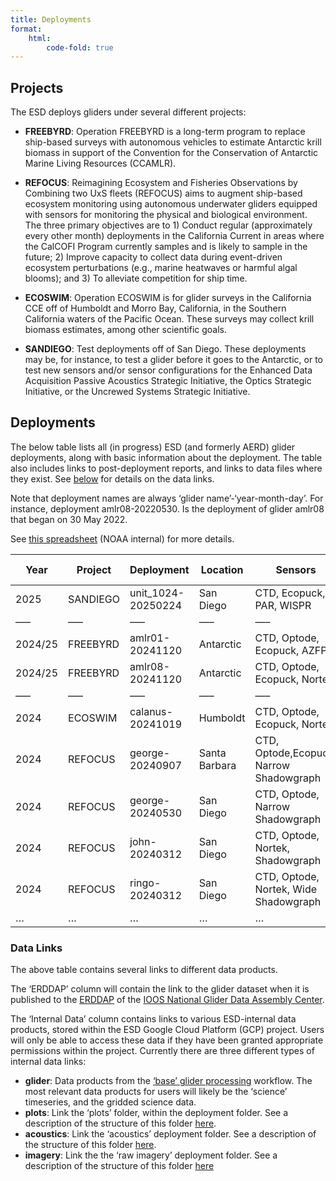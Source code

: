 ```yaml
---
title: Deployments
format: 
    html:
        code-fold: true
---
```


## Projects

The ESD deploys gliders under several different projects:

* **FREEBYRD**: Operation FREEBYRD is a long-term program to replace ship-based surveys with autonomous vehicles to estimate Antarctic krill biomass in support of the Convention for the Conservation of Antarctic Marine Living Resources (CCAMLR).

* **REFOCUS**: Reimagining Ecosystem and Fisheries Observations by Combining two UxS fleets (REFOCUS) aims to augment ship-based ecosystem monitoring using autonomous underwater gliders equipped with sensors for monitoring the physical and biological environment. The three primary objectives are to 1) Conduct regular (approximately every other month) deployments in the California Current in areas where the CalCOFI Program currently samples and is likely to sample in the future; 2) Improve capacity to collect data during event-driven ecosystem perturbations (e.g., marine heatwaves or harmful algal blooms); and 3) To alleviate competition for ship time.

* **ECOSWIM**: Operation ECOSWIM is for glider surveys in the California CCE off of Humboldt and Morro Bay, California, in the Southern California waters of the Pacific Ocean. These surveys may collect krill biomass estimates, among other scientific goals.

* **SANDIEGO**: Test deployments off of San Diego. These deployments may be, for instance, to test a glider before it goes to the Antarctic, or to test new sensors and/or sensor configurations for the Enhanced Data Acquisition Passive Acoustics Strategic Initiative, the Optics Strategic Initiative, or the Uncrewed Systems Strategic Initiative. 

## Deployments

The below table lists all (in progress) ESD (and formerly AERD) glider deployments, along with basic information about the deployment. The table also includes links to post-deployment reports, and links to data files where they exist. See [below](#data-links) for details on the data links.

Note that deployment names are always 'glider name'-'year-month-day'. For instance, deployment amlr08-20220530. Is the deployment of glider amlr08 that began on 30 May 2022.

See [this spreadsheet](https://docs.google.com/spreadsheets/d/1tSIi44OTEUQXPJwwiy1emhdIyRs9Vt8iT5IlJBMrPLA/edit?usp=sharing) (NOAA internal) for more details.

<!-- <iframe src="https://docs.google.com/spreadsheets/d/e/2PACX-1vR1QEPFK9em24JT6-9p2MeW6Va6srqITFqsYpiF7x-QBAKdwYw4zeuJFOxjHr-4eeDRGzO-8Z0uE1z4/pubhtml?widget=true&amp;headers=false"style="width:950px; height:500px; border: 2px solid black;"></iframe> -->
<!-- 
```r
gliders <- tibble::tribble(
    ~Year, ~Deployment, ~Location, ~Sensors, ~Report, ~ERDDAP, ~`Internal Data`, 
    "2025", "stenella-20250224", "San Diego", 
    "CTD, Optode, Ecopuck, PAR, WISPR", 
    "https://docs.google.com/document/d/11aBBLY6xJhdd2vDwuhdBLK3SVcPaqnxbkMR-Fn0rgy0/edit?usp=drive_link", 
    "{in progress}", 
    "{in progress}",
	
	"2025", "risso-20250414", "San Diego", 
    "CTD, Optode, Ecopuck, PAR, DMON", 
    "https://docs.google.com/document/d/1JWkHtAoQar3fr0TLmKJT9VI5O5IqFkpEw4G_07ZFRts/edit?usp=drive_link", 
    "{in progress}", 
    "{in progress}",
	
	"2025", "unit_1024-20250224", "San Diego", 
    "CTD, Ecopuck, PAR, WISPR", 
    "https://docs.google.com/document/d/1LQ9ch1gEuHtHEUbC7dymbtm9UlZu6IaePKbmLpKTlyU/edit?usp=sharing", 
    "{in progress}", 
    "{in progress}", 

    "2024/25", "amlr01-20241120", "Antarctic", 
    "CTD, Optode, Ecopuck, AZFP", 
    "https://docs.google.com/document/d/128D2a0Ud2Kda5JwIYVhN9An4CFT6KxdGoqS1RsHKtQ0/edit?usp=sharing", 
    "{in progress}", 
    "{in progress}", 

    "2024/25", "amlr01-20241120", "Antarctic", 
    "CTD, Optode, Ecopuck, Nortek", 
    "https://docs.google.com/document/d/1Bk2CQeC6dT7OtOInGbB85aCiE3qmz_S4JvjbNHziKyQ/edit?usp=sharing", 
    "{in progress}", 
    "{in progress}", 
    
    "2024", "calanus-20241019", "San Diego", 
    "CTD, Oxygen, Ecopuck, Nortek", 
    "https://github.com/SWFSC/glider-lab/blob/main/deployment-reports/calanus-20241019.html", 
    "{in progress}", 
    '<a href="https://console.cloud.google.com/storage/browser/amlr-gliders-deployments-dev/ECOSWIM/2024/calanus-20241019/data/processed-L1" target="_blank">glider</a> | <a href="https://console.cloud.google.com/storage/browser/amlr-gliders-deployments-dev/ECOSWIM/2024/calanus-20241019/plots/delayed" target="_blank">plots</a> | <a href="https://console.cloud.google.com/storage/browser/amlr-gliders-acoustics-dev/ECOSWIM/2024/calanus-20241019" target="_blank">acoustics</a>', 
    
    # 2024, "george-20240530", "San Diego", 
    # "CTD, Optode, Narrow Shadowgraph", 
    # "https://docs.google.com/document/d/1MDVbBDjK2UvHjLFQ35nzniC-R7YycM6SZr0ymEFvapw/edit?usp=sharing", 
    # "{in progress}", 
    # '<a href="https://console.cloud.google.com/storage/browser/amlr-gliders-deployments-dev/REFOCUS/2024/george-20240530/data/processed-L1" target="_blank">glider</a> | <a href="https://console.cloud.google.com/storage/browser/amlr-gliders-deployments-dev/ECOSWIM/2024/george-20240530/plots/delayed" target="_blank">plots</a> | <a href="https://console.cloud.google.com/storage/browser/amlr-gliders-imagery-raw-dev/REFOCUS/2024/george-20240530" target="_blank">imagery</a>', 

    "2023/24", "amlr03-20231128", "Antarctica", 
    "CTD, Oxygen, Ecopuck, glidercam, Nortek", 
    NA, 
    "{in progress}", 
    '<a href="https://console.cloud.google.com/storage/browser/amlr-gliders-deployments-dev/FREEBYRD/2024/amlr03-20231128/data/processed-L1" target="_blank">glider</a> | <a href="https://console.cloud.google.com/storage/browser/amlr-gliders-deployments-dev/FREEBYRD/2024/amlr03-20231128/plots/delayed" target="_blank">plots</a> | <a href="https://console.cloud.google.com/storage/browser/amlr-gliders-acoustics-dev/FREEBYRD/2024/amlr03-20231128" target="_blank">acoustics</a>', 

    "2022", "amlr08-20220513", "San Diego", 
    "CTD, Oxygen, Ecopuck, Narrow Shadowgraph, Nortek", 
    NA, 
    "{in progress}", 
    '<a href="https://console.cloud.google.com/storage/browser/amlr-gliders-deployments-dev/SANDIEGO/2022/amlr08-20220513/data/processed-L1" target="_blank">glider</a> | <a href="https://console.cloud.google.com/storage/browser/amlr-gliders-deployments-dev/SANDIEGO/2022/amlr08-20220513/plots/delayed" target="_blank">plots</a> | <a href="https://console.cloud.google.com/storage/browser/amlr-gliders-acoustics-dev/SANDIEGO/2022/amlr08-20220513" target="_blank">acoustics</a> | <a href="https://console.cloud.google.com/storage/browser/amlr-gliders-imagery-raw-dev/SANDIEGO/2022/amlr08-20220513" target="_blank">imagery</a>', 
)

gliders$Report <- dplyr::if_else(is.na(gliders$Report), "{in progress}", paste0('<a href="', gliders$Report, '" target="_blank">Report</a>'))

# knitr::kable(gliders, escape = FALSE)
DT::datatable(gliders, escape = FALSE)
``` -->

| Year | Project | Deployment | Location | Sensors | Report | ERDDAP | Internal Data 
|-----|-----|-----|-----|-----|-----|-----|-----|
| 2025 | SANDIEGO | unit_1024-20250224 | San Diego | CTD, Ecopuck, PAR, WISPR | [link](https://docs.google.com/document/d/1LQ9ch1gEuHtHEUbC7dymbtm9UlZu6IaePKbmLpKTlyU/edit?usp=sharing) | {in progress} | {in progress} |
|-----|-----|-----|-----|-----|-----|-----|-----|
| 2024/25 | FREEBYRD | amlr01-20241120 | Antarctic | CTD, Optode, Ecopuck, AZFP | [link](https://docs.google.com/document/d/128D2a0Ud2Kda5JwIYVhN9An4CFT6KxdGoqS1RsHKtQ0/edit?usp=sharing) | {in progress} | {in progress} |
| 2024/25 | FREEBYRD | amlr08-20241120 | Antarctic | CTD, Optode, Ecopuck, Nortek | [link](https://docs.google.com/document/d/1Bk2CQeC6dT7OtOInGbB85aCiE3qmz_S4JvjbNHziKyQ/edit?usp=sharing) | {in progress} | {in progress} |
|-----|-----|-----|-----|-----|-----|-----|-----|
| 2024 | ECOSWIM | calanus-20241019 | Humboldt | CTD, Optode, Ecopuck, Nortek | {in progress} | {in progress} | [glider](https://console.cloud.google.com/storage/browser/amlr-gliders-deployments-dev/ECOSWIM/2024/calanus-20241019/data/processed-L1); [acoustics](https://console.cloud.google.com/storage/browser/amlr-gliders-acoustics-dev/ECOSWIM/2024/calanus-20241019) |
| 2024 | REFOCUS | george-20240907 | Santa Barbara | CTD, Optode,Ecopuck, Narrow Shadowgraph | [link](https://docs.google.com/document/d/12hNl6ZtEIISh4vlJcOJgK1RHsloGIa98WKf5xpjIq0U/edit?usp=sharing) | {in progress} | {in progress} | 
| 2024 | REFOCUS | george-20240530 | San Diego | CTD, Optode, Narrow Shadowgraph | [link](https://docs.google.com/document/d/1MDVbBDjK2UvHjLFQ35nzniC-R7YycM6SZr0ymEFvapw/edit?usp=sharing)| {in progress} | [images](https://console.cloud.google.com/storage/browser/amlr-gliders-imagery-raw-dev/REFOCUS/2024/george-20240530) |
| 2024 | REFOCUS | john-20240312 | San Diego | CTD, Optode, Nortek, Shadowgraph | [link](https://docs.google.com/document/d/1szQ7tV5stz8fyuNzF05jM1zxUQmkAwQxzZcmHGlDgwg/edit?usp=sharing) | {in progress} | {in progress} |
| 2024 | REFOCUS | ringo-20240312 | San Diego | CTD, Optode, Nortek, Wide Shadowgraph | [link](https://docs.google.com/document/d/12iSPkBChPjtPFbFQxX2hCopga3hvBr91qH1kJW_w5sw/edit?usp=sharing) | {in progress} | {in progress} |
|...|...|...|...|...|...|...|...|

### Data Links

The above table contains several  links to different data products.

The 'ERDDAP' column will contain the link to the glider dataset when it is published to the [ERDDAP](https://gliders.ioos.us/erddap/index.html) of the [IOOS National Glider Data Assembly Center](https://gliders.ioos.us/).

The 'Internal Data' column contains links to various ESD-internal data products, stored within the ESD Google Cloud Platform (GCP) project. Users will only be able to access these data if they have been granted appropriate permissions within the project. Currently there are three different types of internal data links:

- **glider**: Data products from the ['base' glider processing](glider-data.qmd#base-processing) workflow. The most relevant data products for users will likely be the 'science' timeseries, and the gridded science data. 
- **plots**: Link the 'plots' folder, within the deployment folder. See a description of the structure of this folder [here](data-management.html#deployments). 
- **acoustics**: Link the 'acoustics' deployment folder. See a description of the structure of this folder [here](data-management.qmd#acoustics). 
- **imagery**: Link the the 'raw imagery' deployment folder. See a description of the structure of this folder [here](data-management.qmd#raw-imagery)


<!-- ### 2025

#### San Diego

| Deployment | Sensors |
|------------------------------|------------------------------|
| [unit_1024-20250224](https://docs.google.com/document/d/1LQ9ch1gEuHtHEUbC7dymbtm9UlZu6IaePKbmLpKTlyU/edit?usp=sharing){target="_blank"} | CTD, Ecopuck, BSIPAR, WISPR

### 2024

#### San Diego

| Deployment | Sensors |
|------------------------------|------------------------------|
| [john-20240312](https://docs.google.com/document/d/1szQ7tV5stz8fyuNzF05jM1zxUQmkAwQxzZcmHGlDgwg/edit?usp=sharing){target="_blank"} | CTD, Optode, Nortek,Shadowgraph |
| [ringo-20240312](https://docs.google.com/document/d/12iSPkBChPjtPFbFQxX2hCopga3hvBr91qH1kJW_w5sw/edit?usp=sharing){target="_blank"} | CTD, Optode, Wide Shadowgraph |
| [george-20240530](https://docs.google.com/document/d/1MDVbBDjK2UvHjLFQ35nzniC-R7YycM6SZr0ymEFvapw/edit?usp=sharing){target="_blank"} | CTD, Optode, Narrow Shadowgraph |

#### Santa Barbara
| Deployment | Sensors |
|------------------------------|------------------------------|
|[george-20240907](https://docs.google.com/document/d/12hNl6ZtEIISh4vlJcOJgK1RHsloGIa98WKf5xpjIq0U/edit?usp=sharing){target="_blank"} | CTD, Optode,Ecopuck, Narrow Shadowgraph |

#### Humboldt
| Deployment | Sensors |
|------------------------------|------------------------------|
| calanus-20241019 |CTD, Optode, Ecopuck, Nortek |

#### Antarctica
| Deployment | Sensors |
|------------------------------|------------------------------|
| [AMLR01-20241120](https://docs.google.com/document/d/128D2a0Ud2Kda5JwIYVhN9An4CFT6KxdGoqS1RsHKtQ0/edit?usp=sharing){target="_blank"} |CTD, Optode, Ecopuck, AZFP |
| [AMLR08-20241120](https://docs.google.com/document/d/1Bk2CQeC6dT7OtOInGbB85aCiE3qmz_S4JvjbNHziKyQ/edit?usp=sharing){target="_blank"} |CTD, Optode, Ecopuck, Nortek | -->

